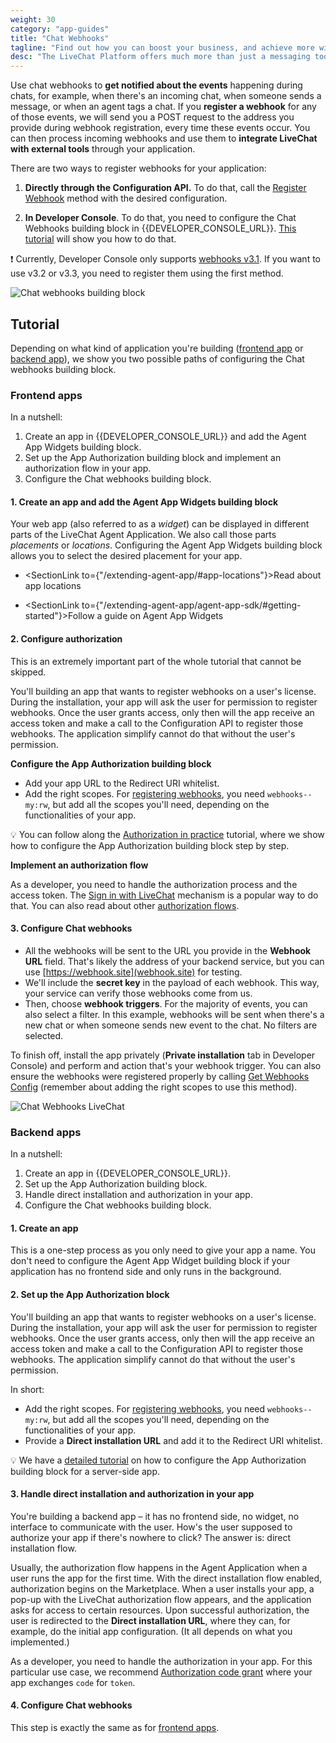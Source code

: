 ```yaml
---
weight: 30
category: "app-guides"
title: "Chat Webhooks"
tagline: "Find out how you can boost your business, and achieve more with LiveChat!"
desc: "The LiveChat Platform offers much more than just a messaging tool. There's a number of possibilities that help you grow a business, which brings customer satisfaction."
---
```


Use chat webhooks to **get notified about the events** happening during chats, for example, when there's an incoming chat, when someone sends a message, or when an agent tags a chat. If you **register a webhook** for any of those events, we will send you a POST request to the address you provide during webhook registration, every time these events occur. You can then process incoming webhooks and use them to **integrate LiveChat with external tools** through your application.

There are two ways to register webhooks for your application:

1. **Directly through the Configuration API.** To do that, call the [Register Webhook](/management/configuration-api/#register-webhook) method with the desired configuration.

2. **In Developer Console**. To do that, you need to configure the Chat Webhooks building block in {{DEVELOPER_CONSOLE_URL}}. [This tutorial](#tutorial) will show you how to do that.
  
  ❗️ Currently, Developer Console only supports [webhooks v3.1](/management/configuration-api/v3.1/#webhooks). If you want to use v3.2 or v3.3, you need to register them using the first method.

![Chat webhooks building block ](livechat-chat-webhooks.png)

## Tutorial

Depending on what kind of application you're building ([frontend app](#web-apps) or [backend app](#backend-apps)), we show you two possible paths of configuring the Chat webhooks building block.

### Frontend apps

In a nutshell:

1. Create an app in {{DEVELOPER_CONSOLE_URL}} and add the Agent App Widgets building block.
2. Set up the App Authorization building block and implement an authorization flow in your app.
3. Configure the Chat webhooks building block.

#### 1. Create an app and add the Agent App Widgets building block

Your web app (also referred to as a *widget*) can be displayed in different parts of the LiveChat Agent Application. We also call those parts *placements* or *locations*. Configuring the Agent App Widgets building block allows you to select the desired placement for your app.

- <SectionLink to={"/extending-agent-app/#app-locations"}>Read about app locations</SectionLink>

- <SectionLink to={"/extending-agent-app/agent-app-sdk/#getting-started"}>Follow a guide on Agent App Widgets</SectionLink>

#### 2. Configure authorization

This is an extremely important part of the whole tutorial that cannot be skipped.

You'll building an app that wants to register webhooks on a user's license. During the installation, your app will ask the user for permission to register webhooks. Once the user grants access, only then will the app receive an access token and make a call to the Configuration API to register those webhooks. The application simplify cannot do that without the user's permission.

**Configure the App Authorization building block**
   - Add your app URL to the Redirect URI whitelist.
   - Add the right scopes. For [registering webhooks](management/configuration-api/#register-webhook), you need `webhooks--my:rw`, but add all the scopes you'll need, depending on the functionalities of your app.
   
   💡 You can follow along the [Authorization in practice](getting-started/authorization/authorization-in-practice/) tutorial, where we show how to configure the App Authorization building block step by step.

**Implement an authorization flow**

As a developer, you need to handle the authorization process and the access token. The [Sign in with LiveChat](getting-started/authorization/sign-in-with-livechat/) mechanism is a popular way to do that. You can also read about other [authorization flows](getting-started/authorization/#agent-authorization-flows).

#### 3. Configure Chat webhooks

- All the webhooks will be sent to the URL you provide in the **Webhook URL** field. That's likely the address of your backend service, but you can use [https://webhook.site](webhook.site) for testing.
- We'll include the **secret key** in the payload of each webhook. This way, your service can verify those webhooks come from us.
- Then, choose **webhook triggers**. For the majority of events, you can also select a filter. In this example, webhooks will be sent when there's a new chat or when someone sends new event to the chat. No filters are selected.

To finish off, install the app privately (**Private installation** tab in Developer Console) and perform and action that's your webhook trigger. You can also ensure the webhooks were registered properly by calling [Get Webhooks Config](/management/configuration-api/v3.1/#get-webhooks-config) (remember about adding the right scopes to use this method).

![Chat Webhooks LiveChat](./livechat-chat-webhooks-block-developer-console.png)

### Backend apps

In a nutshell:

1. Create an app in {{DEVELOPER_CONSOLE_URL}}.
2. Set up the App Authorization building block.
3. Handle direct installation and authorization in your app.
4. Configure the Chat webhooks building block.

#### 1. Create an app

This is a one-step process as you only need to give your app a name. You don't need to configure the Agent App Widget building block if your application has no frontend side and only runs in the background.

#### 2. Set up the App Authorization block

You'll building an app that wants to register webhooks on a user's license. During the installation, your app will ask the user for permission to register webhooks. Once the user grants access, only then will the app receive an access token and make a call to the Configuration API to register those webhooks. The application simplify cannot do that without the user's permission.

In short:

- Add the right scopes. For [registering webhooks](management/configuration-api/#register-webhook), you need `webhooks--my:rw`, but add all the scopes you'll need, depending on the functionalities of your app.
- Provide a **Direct installation URL** and add it to the Redirect URI whitelist.

💡 We have a [detailed tutorial](getting-started/authorization/authorization-in-practice/) on how to configure the App Authorization building block for a server-side app. 

#### 3. Handle direct installation and authorization in your app

You're building a backend app – it has no frontend side, no widget, no interface to communicate with the user. How's the user supposed to authorize your app if there's nowhere to click? The answer is: direct installation flow.

Usually, the authorization flow happens in the Agent Application when a user runs the app for the first time. With the direct installation flow enabled, authorization begins on the Marketplace. When a user installs your app, a pop-up with the LiveChat authorization flow appears, and the application asks for access to certain resources. Upon successful authorization, the user is redirected to the **Direct installation URL**, where they can, for example, do the initial app configuration. (It all depends on what you implemented.)

As a developer, you need to handle the authorization in your app. For this particular use case, we recommend [Authorization code grant](getting-started/authorization/#authorization-code-grant) where your app exchanges `code` for `token`.

#### 4. Configure Chat webhooks

This step is exactly the same as for [frontend apps](#3-configure-chat-webhooks).
